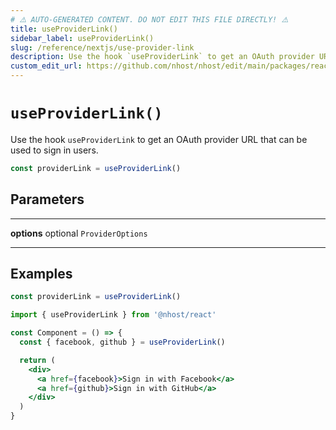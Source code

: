 ```yaml
---
# ⚠️ AUTO-GENERATED CONTENT. DO NOT EDIT THIS FILE DIRECTLY! ⚠️
title: useProviderLink()
sidebar_label: useProviderLink()
slug: /reference/nextjs/use-provider-link
description: Use the hook `useProviderLink` to get an OAuth provider URL that can be used to sign in users.
custom_edit_url: https://github.com/nhost/nhost/edit/main/packages/react/src/hooks/authentication.ts#L281
---
```


# `useProviderLink()`

Use the hook `useProviderLink` to get an OAuth provider URL that can be used to sign in users.

```js
const providerLink = useProviderLink()
```

## Parameters

---

**<span className="parameter-name">options</span>** <span className="optional-status">optional</span> `ProviderOptions`

---

## Examples

```js
const providerLink = useProviderLink()
```

```jsx
import { useProviderLink } from '@nhost/react'

const Component = () => {
  const { facebook, github } = useProviderLink()

  return (
    <div>
      <a href={facebook}>Sign in with Facebook</a>
      <a href={github}>Sign in with GitHub</a>
    </div>
  )
}
```
